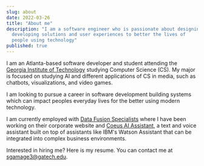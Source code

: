 ```yaml
---
slug: about
date: 2022-03-26
title: "About me"
description: "I am a software engineer who is passionate about designing and
  developing solutions and user experiences to better the lives of
  people using technology"
published: true
---
```



I am an Atlanta-based software developer and student attending the [Georgia Institute of Technology](https://www.gatech.edu/) studying Computer Science (CS). My major is focused on studying AI and different applications of CS in media, such as chatbots, visualizations, and video games.

I am looking to pursue a career in software development building systems which can impact peoples everyday lives for the better using modern technology.

I am currently employed with [Data Fusion Specialists](https://www.datafusionspecialists.com) where I have been working on their corporate website and [Coeus AI Assistant](/projects/dfs-coeus-ai-assistant), a text and voice assistant built on top of assistants like IBM's Watson Assistant that can be integrated into complex business environments.

Interested in hiring me? Here is my resume. You can contact me at sgamage3@gatech.edu.

<PDFViewer src="/assets/SamuelGamage-Resume-Spring2022.pdf" />
